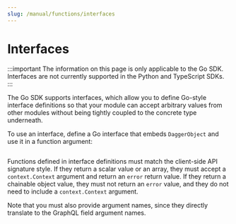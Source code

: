 ```yaml
---
slug: /manual/functions/interfaces
---
```


# Interfaces

:::important
The information on this page is only applicable to the Go SDK. Interfaces are not currently supported in the Python and TypeScript SDKs.
:::

The Go SDK supports interfaces, which allow you to define Go-style interface
definitions so that your module can accept arbitrary values from other modules
without being tightly coupled to the concrete type underneath.

To use an interface, define a Go interface that embeds `DaggerObject` and use
it in a function argument:

```go file=./snippets/interfaces/go/main.go
```

Functions defined in interface definitions must match the client-side API
signature style. If they return a scalar value or an array, they must accept a
`context.Context` argument and return an `error` return value. If they return a
chainable object value, they must not return an `error` value, and they do not need
to include a `context.Context` argument.

Note that you must also provide argument names, since they directly translate
to the GraphQL field argument names.
